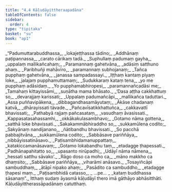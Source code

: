 ```yaml
---
title: "4.4 Kāḷudāyittheraapadāna"
tableOfContents: false
sidebar:
  order: 4
type: "tipitaka"
basket: "su"
book: "ap1"
---
```



<DynamicBreadcrumb />

<Division number="48" book="ap1" bookNo="20" page="95">

<Paragraph number="1126" type="verses" book="ap1">
_“Padumuttarabuddhassa,_  
_lokajeṭṭhassa tādino;_  
_Addhānaṃ paṭipannassa,_  
_carato cārikaṃ tadā._  

</Paragraph>

</Division>
<Division number="49" book="ap1" bookNo="20" page="95">

<Paragraph number="1127" type="verses" book="ap1">
_Suphullaṃ padumaṃ gayha,_  
_uppalaṃ mallikañcahaṃ;_  
_Paramannaṃ gahetvāna,_  
_adāsiṃ satthuno ahaṃ._  

</Paragraph>

</Division>
<Division number="50" book="ap1" bookNo="20" page="95">

<Paragraph number="1128" type="verses" book="ap1">
_Paribhuñji mahāvīro,_  
_paramannaṃ subhojanaṃ;_  
_Tañca pupphaṃ gahetvāna,_  
_janassa sampadassayi._  

</Paragraph>

</Division>
<Division number="51" book="ap1" bookNo="20" page="95">

<Paragraph number="1129" type="verses" book="ap1">
_Iṭṭhaṃ kantaṃ piyaṃ loke,_  
_jalajaṃ pupphamuttamaṃ;_  
_Sudukkaraṃ kataṃ tena,_  
_yo me pupphaṃ adāsidaṃ._  

</Paragraph>

</Division>
<Division number="52" book="ap1" bookNo="20" page="95">

<Paragraph number="1130" type="verses" book="ap1">
_Yo pupphamabhiropesi,_  
_paramannañcadāsi me;_  
_Tamahaṃ kittayissāmi,_  
_suṇātha mama bhāsato._  

</Paragraph>

</Division>
<Division number="53" book="ap1" bookNo="20" page="95">

<Paragraph number="1131" type="verses" book="ap1">
_‘Dasa aṭṭha cakkhattuṃ so,_  
_devarajjaṃ karissati;_  
_Uppalaṃ padumañcāpi,_  
_mallikañca taduttari._  

</Paragraph>

</Division>
<Division number="54" book="ap1" bookNo="20" page="95">

<Paragraph number="1132" type="verses" book="ap1">
_Assa puññavipākena,_  
_dibbagandhasamāyutaṃ;_  
_Ākāse chadanaṃ katvā,_  
_dhārayissati tāvade._  

</Paragraph>

</Division>
<Division number="55" book="ap1" bookNo="20" page="95">

<Paragraph number="1133" type="verses" book="ap1">
_Pañcavīsatikkhattuñca,_  
_cakkavattī bhavissati;_  
_Pathabyā rajjaṃ pañcasataṃ,_  
_vasudhaṃ āvasissati._  

</Paragraph>

</Division>
<Division number="56" book="ap1" bookNo="20" page="95">

<Paragraph number="1134" type="verses" book="ap1">
_Kappasatasahassamhi,_  
_okkākakulasambhavo;_  
_Gotamo nāma gottena,_  
_satthā loke bhavissati._  

</Paragraph>

</Division>
<Division number="57" book="ap1" bookNo="20" page="96">

<Paragraph number="1135" type="verses" book="ap1">
_Sakakammābhiraddho so,_  
_sukkamūlena codito;_  
_Sakyānaṃ nandijanano,_  
_ñātibandhu bhavissati._  

</Paragraph>

</Division>
<Division number="58" book="ap1" bookNo="20" page="96">

<Paragraph number="1136" type="verses" book="ap1">
_So pacchā pabbajitvāna,_  
_sukkamūlena codito;_  
_Sabbāsave pariññāya,_  
_nibbāyissatināsavo._  

</Paragraph>

</Division>
<Division number="59" book="ap1" bookNo="20" page="96">

<Paragraph number="1137" type="verses" book="ap1">
_Paṭisambhidamanuppattaṃ,_  
_katakiccamanāsavaṃ;_  
_Gotamo lokabandhu taṃ,_  
_etadagge ṭhapessati._  

</Paragraph>

</Division>
<Division number="60" book="ap1" bookNo="20" page="96">

<Paragraph number="1138" type="verses" book="ap1">
_Padhānapahitatto so,_  
_upasanto nirūpadhi;_  
_Udāyī nāma nāmena,_  
_hessati satthu sāvako’._  

</Paragraph>

</Division>
<Division number="61" book="ap1" bookNo="20" page="96">

<Paragraph number="1139" type="verses" book="ap1">
_Rāgo doso ca moho ca,_  
_māno makkho ca dhaṃsito;_  
_Sabbāsave pariññāya,_  
_viharāmi anāsavo._  

</Paragraph>

</Division>
<Division number="62" book="ap1" bookNo="20" page="96">

<Paragraph number="1140" type="verses" book="ap1">
_Tosayiñcāpi sambuddhaṃ,_  
_ātāpī nipako ahaṃ;_  
_Pasādito ca sambuddho,_  
_etadagge ṭhapesi maṃ._  

</Paragraph>

</Division>
<Division number="63" book="ap1" bookNo="20" page="96">

<Paragraph number="1141" type="verses" book="ap1">
_Paṭisambhidā catasso,_  
_ …pe… _  
_kataṃ buddhassa sāsanaṃ”._  

</Paragraph>

<Paragraph number="1142" book="ap1">
Itthaṃ sudaṃ āyasmā kāḷudāyī thero imā gāthāyo abhāsitthāti.

</Paragraph>
</Division>

<Paragraph number="1143" type="center" book="ap1">
Kāḷudāyittherassāpadānaṃ catutthaṃ.
</Paragraph>